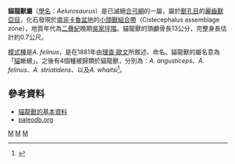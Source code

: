 {{Automatic Taxobox
| taxon = Aelurosaurus
| authority = [[理查·歐文|Owen]], 1881
| fossil_range = [[二疊紀|二疊紀]]晚期{{fossil_range|吳家坪階}}
| image = Aelurosaurus BW.jpg
| type_species =  '''''Aelurosaurus felinus'''''
| type_species_authority = Owen, 1881
| subdivision_ranks = [[種|種]]
| subdivision =
*'''''A. felinus''''' <small>Owen, 1881 (模式种)</small>
*'''''A. whaitsi''''' <small>[[羅伯特·布鲁姆|Broom]], 1911</small>
*'''''A. polyodon''''' <small>(Broom, 1935)</small>
*'''''A. wilmanae''''' <small>(Broom, 1940)</small>
*'''''A.? watermeyeri Broom''''' <small>Broom, 1940</small>
| synonyms =
*'''''Aelurosauroides''''' <small>Broom, 1940</small>
*'''''Galerhinus''''' <small>Broom, 1935</small>
*'''''Aelurosauropsis''''' <small>Haughton and Brink, 1954</small>
}}

'''貓龍獸屬'''（[[學名|學名]]：''Aelurosaurus''）是已滅絕[[合弓綱|合弓綱]]的一屬，屬於[[獸孔目|獸孔目]]的[[麗齒獸亞目|麗齒獸亞目]]，化石發現於[[南非|南非]][[卡魯盆地|卡魯盆地]]的[[小頭獸組合帶|小頭獸組合帶]]（Cistecephalus assemblage zone），地質年代為[[二疊紀|二疊紀]]晚期[[吳家坪階|吳家坪階]]。貓龍獸的頭顱骨長13公分，完整身長估計約0.7公尺。

[[模式種|模式種]]是''A. felinus''，是在1881年由[[理查·歐文|理查·歐文]]所敘述、命名。貓龍獸的屬名意為「[[貓|貓]]蜥蜴」。之後有4個種被歸類於貓龍獸，分別為：''A. angusticeps''、''A. felinus''、''A. striatidens''、以及''A. whaitsi''<ref name=GEVI07>{{Cite thesis |title=Phylogeny and evolution of the Gorgonopsia with a special reference to the skull and skeleton of GPIT/RE/7113 ("Aelurognathus"? parringtoni) |url=http://tobias-lib.uni-tuebingen.de/volltexte/2007/2935/pdf/Eva_Gebauer.pdf |last=Gebauer |first=E.V.I. |year=2007 |publisher=Dissertation Universität Tübingen |access-date=2012-05-21 |archive-date=2012-07-22 |archive-url=https://web.archive.org/web/20120722014133/http://tobias-lib.uni-tuebingen.de/volltexte/2007/2935/pdf/Eva_Gebauer.pdf |dead-url=no }}</ref>。
 
==參考資料==
{{reflist}}

*[http://www.palaeocritti.com/by-group/gorgonopsia/aelurosaurus 貓龍獸的基本資料] {{Wayback|url=http://www.palaeocritti.com/by-group/gorgonopsia/aelurosaurus |date=20160314210044 }}
*[http://paleodb.org/cgi-bin/bridge.pl?action=checkTaxonInfo&taxon_no=39109&is_real_user=1 paleodb.org] {{Wayback|url=http://paleodb.org/cgi-bin/bridge.pl?action=checkTaxonInfo&taxon_no=39109&is_real_user=1 |date=20120929001137 }}
{{麗齒獸亞目|N.}}
{{Taxonbar}}
{{synapsida-stub}}

[[Category:麗齒獸亞目|M]]
[[Category:二疊紀合弓類|M]]
[[Category:_1881年描述的分类群|M]]